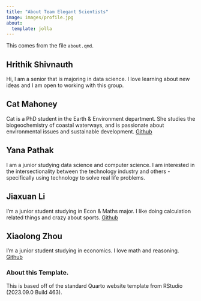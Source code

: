 ```yaml
---
title: "About Team Elegant Scientists"
image: images/profile.jpg
about:
  template: jolla
---
```



This comes from the file `about.qmd`.

## Hrithik Shivnauth 
Hi, I am a senior that is majoring in data science. I love learning about new ideas and I am open to working with this group.

## Cat Mahoney
Cat is a PhD student in the Earth & Environment department. She studies the biogeochemistry of coastal waterways, and is passionate about environmental issues and sustainable development. [Github](https://github.com/catmah20)

## Yana Pathak
I am a junior studying data science and computer science. I am interested in the intersectionality between the technology industry and others - specifically using technology to solve real life problems. 

## Jiaxuan Li
I'm a junior student studying in Econ & Maths major. I like doing calculation related things and crazy about sports.  [Github](https://github.com/Jiaxuan0201)

## Xiaolong Zhou
I'm a junior student studying in economics. I love math and reasoning. [Github](https://github.com/Xiaolong711)

<!-- Please leave in the information below -->

### About this Template.

This is based off of the standard Quarto website template from RStudio (2023.09.0 Build 463).
